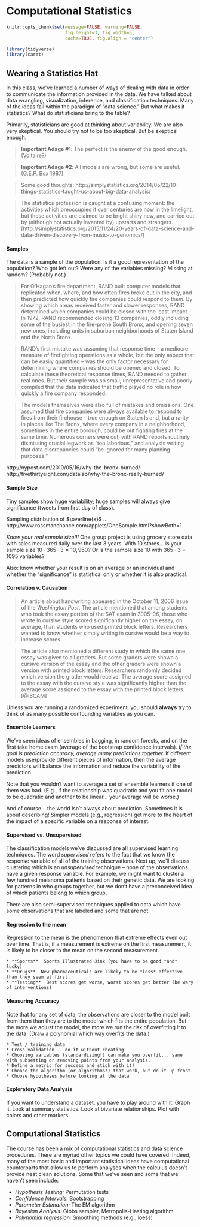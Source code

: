 

# Computational Statistics {#compstats}

```r
knitr::opts_chunk$set(message=FALSE, warning=FALSE, 
                      fig.height=3, fig.width=5,  
                      cache=TRUE, fig.align = "center")

library(tidyverse)
library(caret)
```


## Wearing a Statistics Hat


In this class, we've learned a number of ways of dealing with data in order to communicate the information provided in the data.  We have talked about data wrangling, visualization, inference, and classification techniques.  Many of the ideas fall within the paradigm of "data science."  But what makes it statistics?  What do statisticians bring to the table?

Primarily, statisticians are good at thinking about variability.  We are also very skeptical.  You should try not to be too skeptical.  But be skeptical enough.

> **Important Adage #1**:  The perfect is the enemy of the good enough. (Voltaire?)

> **Important Adage #2**:  All models are wrong, but some are useful. (G.E.P. Box 1987)

> Some good thoughts: http://simplystatistics.org/2014/05/22/10-things-statistics-taught-us-about-big-data-analysis/


>  The statistics profession is caught at a confusing moment: the activities which preoccupied it over centuries are now in the limelight, but those activities are claimed to be bright shiny new, and carried out by (although not actually invented by) upstarts and strangers. [http://simplystatistics.org/2015/11/24/20-years-of-data-science-and-data-driven-discovery-from-music-to-genomics/]

#### Samples {-}

The data is a sample of the population.  Is it a good representation of the population?  Who got left out?  Were any of the variables missing?  Missing at random?  (Probably not.)

> For O'Hagan's fire department, RAND built computer models that replicated when, where, and how often fires broke out in the city, and then predicted how quickly fire companies could respond to them. By showing which areas received faster and slower responses, RAND determined which companies could be closed with the least impact. In 1972, RAND recommended closing 13 companies, oddly including some of the busiest in the fire-prone South Bronx, and opening seven new ones, including units in suburban neighborhoods of Staten Island and the North Bronx.

> RAND's first mistake was assuming that response time -- a mediocre measure of firefighting operations as a whole, but the only aspect that can be easily quantified -- was the only factor necessary for determining where companies should be opened and closed. To calculate these theoretical response times, RAND needed to gather real ones. But their sample was so small, unrepresentative and poorly compiled that the data indicated that traffic played no role in how quickly a fire company responded.

> The models themselves were also full of mistakes and omissions. One assumed that fire companies were always available to respond to fires from their firehouse -- true enough on Staten Island, but a rarity in places like The Bronx, where every company in a neighborhood, sometimes in the entire borough, could be out fighting fires at the same time. Numerous corners were cut, with RAND reports routinely dismissing crucial legwork as "too laborious," and analysts writing that data discrepancies could "be ignored for many planning purposes."

http://nypost.com/2010/05/16/why-the-bronx-burned/
http://fivethirtyeight.com/datalab/why-the-bronx-really-burned/

#### Sample Size {-}

Tiny samples show huge variability; huge samples will always give significance (tweets from first day of class).

Sampling distribution of $\overline{x}$ ... http://www.rossmanchance.com/applets/OneSample.html?showBoth=1

*Know your real sample size!!!*  One group project is using grocery store data with sales measured daily over the last 3 years.  With 10 stores... is your sample size $10\cdot 365\cdot 3 = 10,950$?  Or is the sample size 10 with $365\cdot3 = 1095$ variables?

Also:  know whether your result is on an average or an individual and whether the "significance" is statistical only or whether it is also practical.


#### Correlation v. Causation {-}

> An article about handwriting appeared in the October 11, 2006 issue of the *Washington Post*. The article mentioned that among students who took the essay portion of the SAT exam in 2005-06, those who wrote in cursive style scored significantly higher on the essay, on average, than students who used printed block letters. Researchers wanted to know whether simply writing in cursive would be a way to increase scores.

> The article also mentioned a different study in which the same one essay was given to all graders. But some graders were shown a cursive version of the essay and the other graders were shown a version with printed block letters. Researchers randomly decided which version the grader would receive. The average score assigned to the essay with the cursive style was significantly higher than the average score assigned to the essay with the printed block letters.
[@ISCAM]


Unless you are running a randomized experiment, you should **always** try to think of as many possible confounding variables as you can.

#### Ensemble Learners {-}

We've seen ideas of ensembles in bagging, in random forests, and on the first take home exam (average of the bootstrap confidence intervals).   *If the goal is prediction accuracy, average many predictions together.*  If different models use/provide different pieces of information, then the average predictors will balance the information and reduce the variability of the prediction.

Note that you wouldn't want to average a set of ensemble learners if one of them was bad.  (E.g., if the relationship was quadratic and you fit one model to be quadratic and another to be linear... your average will be worse.)

And of course... the world isn't always about prediction.  Sometimes it is about describing!  Simpler models (e.g., regression) get more to the heart of the impact of a specific variable on a response of interest.

#### Supervised vs. Unsupervised {-}

The classification models we've discussed are all supervised learning techniques.  The word *supervised* refers to the fact that we know the response variable of all of the training observations.  Next up, we'll discuss clustering which is an *unsupervised* technique -- none of the observations have a given response variable.  For example, we might want to cluster a few hundred melanoma patients based on their genetic data.  We are looking for patterns in who groups together, but we don't have a preconceived idea of which patients belong to which group.

There are also semi-supervised techniques applied to data which have some observations that are labeled and some that are not.

#### Regression to the mean {-}

Regression to the mean is the phenomenon that extreme effects even out over time.  That is, if a measurement is extreme on the first measurement, it is likely to be closer to the mean on the second measurement.

    * **Sports**  Sports Illustrated Jinx (you have to be good *and* lucky)
    * **Drugs**  New pharmaceuticals are likely to be *less* effective than they seem at first.
    * **Testing**  Best scores get worse, worst scores get better (be wary of interventions)

#### Measuring Accuracy {-}

Note that for any set of data, the observations are closer to the model built from them than they are to the model which fits the entire population.  But the more we adjust the model, the more we run the risk of overfitting it to the data.  (Draw a polynomial which way overfits the data.)

    * Test / training data
    * Cross validation -- do it without cheating  
    * Choosing variables (standardizing!) can make you overfit... same with subsetting or removing points from your analysis.
    * Define a metric for success and stick with it!
    * Choose the algorithm (or algorithms!) that work, but do it up front.
    * Choose hypotheses before looking at the data


#### Exploratory Data Analysis {-}

If you want to understand a dataset, you have to play around with it.  Graph it.  Look at summary statistics.  Look at bivariate relationships.  Plot with colors and other markers.


## Computational Statistics


The course has been a mix of computational statistics and data science procedures.  There are myriad other topics we could have covered.  Indeed, many of the most basic and important statistical ideas have computational counterparts that allow us to perform analyses when the calculus doesn't provide neat clean solutions.  Some that we've seen and some that we haven't seen include:

* *Hypothesis Testing:*  Permutation tests
* *Confidence Intervals:*  Bootstrapping
* *Parameter Estimation:* The EM algorithm
* *Bayesian Analysis:* Gibbs sampler, Metropolis-Hasting algorithm
* *Polynomial regression:* Smoothing methods (e.g., loess)

